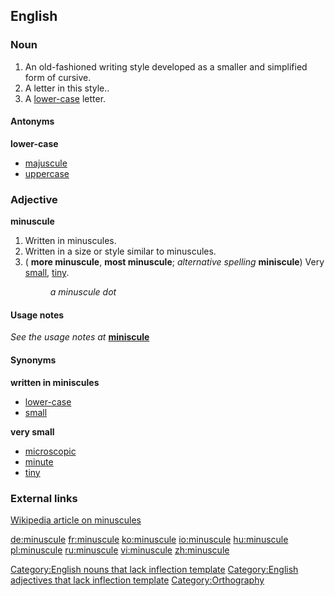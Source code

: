 ==English==
===Noun===
{{en-noun}}

#An old-fashioned writing style developed as a smaller and simplified form of cursive.
#A letter in this style..
#A [[lower-case]] letter.

====Antonyms====
'''lower-case'''
*[[majuscule]]
*[[uppercase]]

===Adjective===
'''minuscule'''

#Written in minuscules.
#Written in a size or style similar to minuscules.
#({{compar}} '''more minuscule''', {{superl}} '''most minuscule'''; ''alternative spelling'' '''miniscule''') Very [[small]], [[tiny]].
#:''a minuscule dot''

====Usage notes====
''See the usage notes at'' '''[[miniscule]]'''

====Synonyms====
'''written in miniscules'''
*[[lower-case]]
*[[small]]
'''very small'''
*[[microscopic]]
*[[minute]]
*[[tiny]]

===External links===
[[w:minuscule|Wikipedia article on minuscules]]

[[Category:English nouns that lack inflection template]]
[[Category:English adjectives that lack inflection template]]
[[Category:Orthography]]

[[de:minuscule]]
[[fr:minuscule]]
[[ko:minuscule]]
[[io:minuscule]]
[[hu:minuscule]]
[[pl:minuscule]]
[[ru:minuscule]]
[[vi:minuscule]]
[[zh:minuscule]]